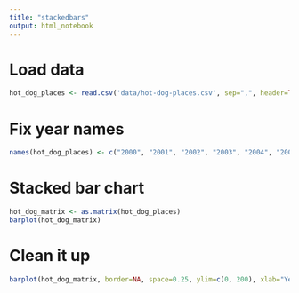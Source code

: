 ```yaml
---
title: "stackedbars"
output: html_notebook
---
```


# Load data
```r
hot_dog_places <- read.csv('data/hot-dog-places.csv', sep=",", header=TRUE)

```
# Fix year names
```r
names(hot_dog_places) <- c("2000", "2001", "2002", "2003", "2004", "2005", "2006", "2007", "2008", "2009", "2010")

```
# Stacked bar chart
```r
hot_dog_matrix <- as.matrix(hot_dog_places)
barplot(hot_dog_matrix)

```
# Clean it up
```r
barplot(hot_dog_matrix, border=NA, space=0.25, ylim=c(0, 200), xlab="Year", ylab="Hot dogs and buns (HDBs) eaten", main="Hot Dog Eating Contest Results, 1980-2010")
```
